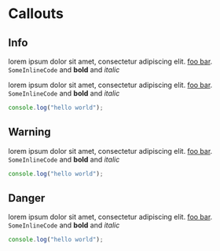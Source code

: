 
# Callouts

## Info

<Callout variant='info' title="This is info variant">

lorem ipsum dolor sit amet, consectetur adipiscing elit. [foo bar](https://www.google.com/search?q=foo+bar&rlz=1C5CHFA_enIN1037IN1041&oq=foo+bar&gs_lcrp=EgZjaHJvbWUyBggAEEUYOTIGCAEQRRg8MgYIAhBFGDwyBggDEEUYPNIBBzczMmowajGoAgCwAgA&sourceid=chrome&ie=UTF-8). `SomeInlineCode` and **bold** and _italic_

</Callout>

<Callout variant='info' title="This is info variant">

lorem ipsum dolor sit amet, consectetur adipiscing elit. [foo bar](https://www.google.com/search?q=foo+bar&rlz=1C5CHFA_enIN1037IN1041&oq=foo+bar&gs_lcrp=EgZjaHJvbWUyBggAEEUYOTIGCAEQRRg8MgYIAhBFGDwyBggDEEUYPNIBBzczMmowajGoAgCwAgA&sourceid=chrome&ie=UTF-8). `SomeInlineCode` and **bold** and _italic_

```ts
console.log("hello world");
```

</Callout>

## Warning

<Callout variant='warning' title="This is warning variant">

lorem ipsum dolor sit amet, consectetur adipiscing elit. [foo bar](https://www.google.com/search?q=foo+bar&rlz=1C5CHFA_enIN1037IN1041&oq=foo+bar&gs_lcrp=EgZjaHJvbWUyBggAEEUYOTIGCAEQRRg8MgYIAhBFGDwyBggDEEUYPNIBBzczMmowajGoAgCwAgA&sourceid=chrome&ie=UTF-8). `SomeInlineCode` and **bold** and _italic_

```ts
console.log("hello world");
```

</Callout>

## Danger

<Callout variant='danger' title="This is danger variant">

lorem ipsum dolor sit amet, consectetur adipiscing elit. [foo bar](https://www.google.com/search?q=foo+bar&rlz=1C5CHFA_enIN1037IN1041&oq=foo+bar&gs_lcrp=EgZjaHJvbWUyBggAEEUYOTIGCAEQRRg8MgYIAhBFGDwyBggDEEUYPNIBBzczMmowajGoAgCwAgA&sourceid=chrome&ie=UTF-8). `SomeInlineCode` and **bold** and _italic_

```ts
console.log("hello world");
```

</Callout>

